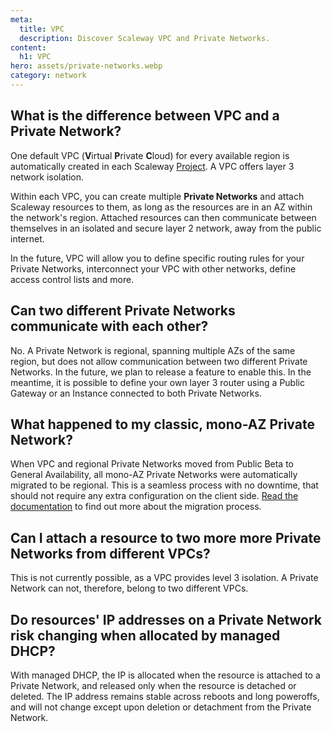 ```yaml
---
meta:
  title: VPC 
  description: Discover Scaleway VPC and Private Networks. 
content:
  h1: VPC 
hero: assets/private-networks.webp
category: network
---
```


## What is the difference between VPC and a Private Network?

One default VPC (**V**irtual **P**rivate **C**loud) for every available region is automatically created in each Scaleway [Project](/console/project/concepts/#project). A VPC offers layer 3 network isolation.

Within each VPC, you can create multiple **Private Networks** and attach Scaleway resources to them, as long as the resources are in an AZ within the network's region. Attached resources can then communicate between themselves in an isolated and secure layer 2 network, away from the public internet.

In the future, VPC will allow you to define specific routing rules for your Private Networks, interconnect your VPC with other networks, define access control lists and more.

## Can two different Private Networks communicate with each other?

No. A Private Network is regional, spanning multiple AZs of the same region, but does not allow communication between two different Private Networks. In the future, we plan to release a feature to enable this. In the meantime, it is possible to define your own layer 3 router using a Public Gateway or an Instance connected to both Private Networks.

## What happened to my classic, mono-AZ Private Network?
When VPC and regional Private Networks moved from Public Beta to General Availability, all mono-AZ Private Networks were automatically migrated to be regional. This is a seamless process with no downtime, that should not require any extra configuration on the client side. [Read the documentation](/network/vpc/reference-content/vpc-migration/) to find out more about the migration process.

## Can I attach a resource to two more more Private Networks from different VPCs?
This is not currently possible, as a VPC provides level 3 isolation. A Private Network can not, therefore, belong to two different VPCs.

## Do resources' IP addresses on a Private Network risk changing when allocated by managed DHCP?

With managed DHCP, the IP is allocated when the resource is attached to a Private Network, and released only when the resource is detached or deleted. The IP address remains stable across reboots and long poweroffs, and will not change except upon deletion or detachment from the Private Network.